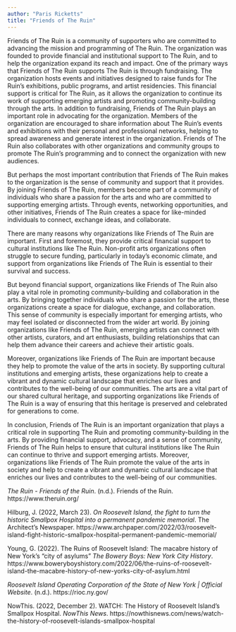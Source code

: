 ```yaml
---
author: "Paris Ricketts"
title: "Friends of The Ruin"
---
```


Friends of The Ruin is a community of supporters who are committed to advancing the mission and programming of The Ruin. The organization was founded to provide financial and institutional support to The Ruin, and to help the organization expand its reach and impact.
One of the primary ways that Friends of The Ruin supports The Ruin is through fundraising. The organization hosts events and initiatives designed to raise funds for The Ruin's exhibitions, public programs, and artist residencies. This financial support is critical for The Ruin, as it allows the organization to continue its work of supporting emerging artists and promoting community-building through the arts.
In addition to fundraising, Friends of The Ruin plays an important role in advocating for the organization. Members of the organization are encouraged to share information about The Ruin's events and exhibitions with their personal and professional networks, helping to spread awareness and generate interest in the organization. Friends of The Ruin also collaborates with other organizations and community groups to promote The Ruin's programming and to connect the organization with new audiences.

But perhaps the most important contribution that Friends of The Ruin makes to the organization is the sense of community and support that it provides. By joining Friends of The Ruin, members become part of a community of individuals who share a passion for the arts and who are committed to supporting emerging artists. Through events, networking opportunities, and other initiatives, Friends of The Ruin creates a space for like-minded individuals to connect, exchange ideas, and collaborate.

There are many reasons why organizations like Friends of The Ruin are important. First and foremost, they provide critical financial support to cultural institutions like The Ruin. Non-profit arts organizations often struggle to secure funding, particularly in today's economic climate, and support from organizations like Friends of The Ruin is essential to their survival and success.

But beyond financial support, organizations like Friends of The Ruin also play a vital role in promoting community-building and collaboration in the arts. By bringing together individuals who share a passion for the arts, these organizations create a space for dialogue, exchange, and collaboration. This sense of community is especially important for emerging artists, who may feel isolated or disconnected from the wider art world. By joining organizations like Friends of The Ruin, emerging artists can connect with other artists, curators, and art enthusiasts, building relationships that can help them advance their careers and achieve their artistic goals.

Moreover, organizations like Friends of The Ruin are important because they help to promote the value of the arts in society. By supporting cultural institutions and emerging artists, these organizations help to create a vibrant and dynamic cultural landscape that enriches our lives and contributes to the well-being of our communities. The arts are a vital part of our shared cultural heritage, and supporting organizations like Friends of The Ruin is a way of ensuring that this heritage is preserved and celebrated for generations to come.

In conclusion, Friends of The Ruin is an important organization that plays a critical role in supporting The Ruin and promoting community-building in the arts. By providing financial support, advocacy, and a sense of community, Friends of The Ruin helps to ensure that cultural institutions like The Ruin can continue to thrive and support emerging artists. Moreover, organizations like Friends of The Ruin promote the value of the arts in society and help to create a vibrant and dynamic cultural landscape that enriches our lives and contributes to the well-being of our communities.

*The Ruin - Friends of the Ruin*. (n.d.). Friends of the Ruin. https://www.theruin.org/

Hilburg, J. (2022, March 23). *On Roosevelt Island, the fight to turn the historic Smallpox Hospital into a permanent pandemic memorial*. The Architect’s Newspaper. https://www.archpaper.com/2022/03/roosevelt-island-fight-historic-smallpox-hospital-permanent-pandemic-memorial/

Young, G. (2022). The Ruins of Roosevelt Island: The macabre history of New York’s “city of asylums” *The Bowery Boys: New York City History*. https://www.boweryboyshistory.com/2022/06/the-ruins-of-roosevelt-island-the-macabre-history-of-new-yorks-city-of-asylum.html

*Roosevelt Island Operating Corporation of the State of New York | Official Website*. (n.d.). https://rioc.ny.gov/

NowThis. (2022, December 2). WATCH: The History of Roosevelt Island’s Smallpox Hospital. *NowThis News*. https://nowthisnews.com/news/watch-the-history-of-roosevelt-islands-smallpox-hospital